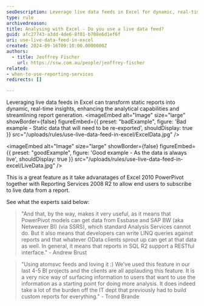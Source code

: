 ```yaml
---
seoDescription: Leverage live data feeds in Excel for dynamic, real-time reporting and streamlined analytics
type: rule
archivedreason:
title: Analysing with Excel - Do you use a live data feed?
guid: afc27743-a3dd-4de6-8f01-b708e6d1ef6f
uri: use-live-data-feed-in-excel
created: 2024-09-16T09:10:00.0000000Z
authors:
  - title: Jeoffrey Fischer
    url: https://ssw.com.au/people/jeoffrey-fischer
related:
- when-to-use-reporting-services
redirects: []

---
```


Leveraging live data feeds in Excel can transform static reports into dynamic, real-time insights, enhancing the analytical capabilities and streamlining report generation.
<imageEmbed
  alt="Image"
  size="large"
  showBorder={false}
  figureEmbed={{
    preset: "badExample",
    figure: 'Bad example - Static data that will need to be re-exported',
    shouldDisplay: true
  }}
  src="/uploads/rules/use-live-data-feed-in-excel/ExcelData.jpg"
/>

<imageEmbed
  alt="Image"
  size="large"
  showBorder={false}
  figureEmbed={{
    preset: "goodExample",
    figure: 'Good example - As the data is always live',
    shouldDisplay: true
  }}
  src="/uploads/rules/use-live-data-feed-in-excel/LiveData.jpg"
/>

This is a great feature as it take advanatages of Excel 2010 PowerPivot together with Reporting Services 2008 R2 to allow end users to subscribe to live data from a report.

See what the experts said below:

> "And that, by the way, makes it very useful, as it means that PowerPivot models can get data from Essbase and SAP BW (aka Netweaver BI) (via SSRS), which standard Analysis Services cannot do. But it also means that developers can write LINQ queries against reports and that whatever OData clients sprout up can get at that data as well. In general, it means that reports in SQL R2 support a RESTful interface."
> \- Andrew Brust

> "Using atomsvc feeds and loving it :)
> We've used this feature in our last 4-5 BI projects and the clients are all applauding this feature. It is a very nice way of surfacing information to users that want to use the information as a starting point for doing more analysis. It does indeed take a lot of the burden off the IT dept that previously had to build custom reports for everything."
> \- Trond Brande